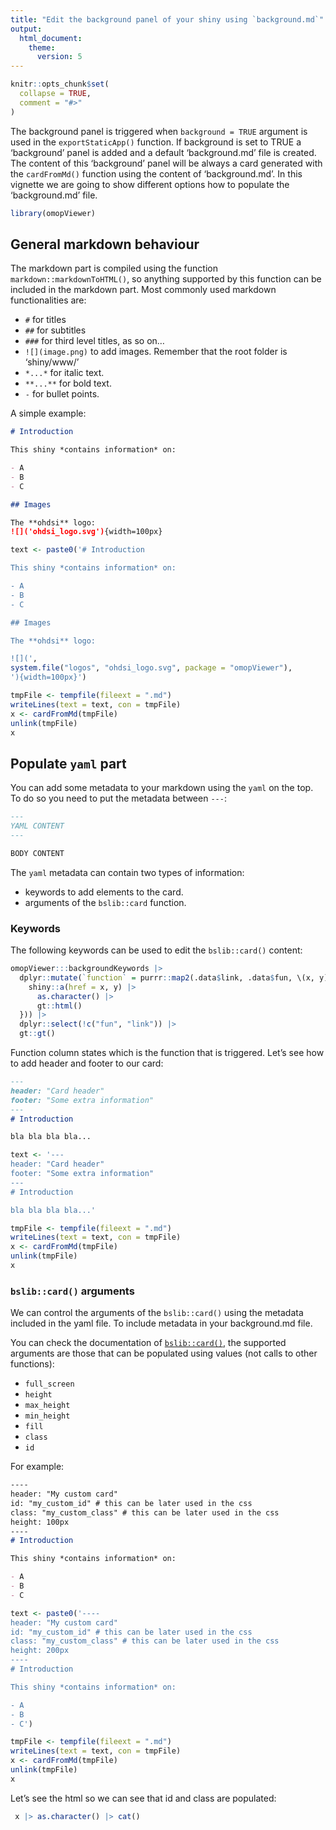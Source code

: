 ```yaml
---
title: "Edit the background panel of your shiny using `background.md`"
output: 
  html_document:
    theme: 
      version: 5
---
```


```r
knitr::opts_chunk$set(
  collapse = TRUE,
  comment = "#>"
)
```

The background panel is triggered when `background = TRUE` argument is used in the `exportStaticApp()` function. If background is set to TRUE a 'background' panel is added and a default 'background.md' file is created. The content of this 'background' panel will be always a card generated with the `cardFromMd()` function using the content of 'background.md'. In this vignette we are going to show different options how to populate the 'background.md' file.

```r
library(omopViewer)
```

## General markdown behaviour

The markdown part is compiled using the function `markdown::markdownToHTML()`, so anything supported by this function can be included in the markdown part. Most commonly used markdown functionalities are:

- `#` for titles
- `##` for subtitles
- `###` for third level titles, as so on...
- `![](image.png)` to add images. Remember that the root folder is 'shiny/www/'
- `*...*` for italic text.
- `**...**` for bold text.
- `-` for bullet points.

A simple example:

```markdown
# Introduction

This shiny *contains information* on:

- A
- B
- C

## Images

The **ohdsi** logo:
![]('ohdsi_logo.svg'){width=100px}
```

```r
text <- paste0('# Introduction

This shiny *contains information* on:

- A
- B
- C

## Images

The **ohdsi** logo:

![](',
system.file("logos", "ohdsi_logo.svg", package = "omopViewer"), 
'){width=100px}')

tmpFile <- tempfile(fileext = ".md")
writeLines(text = text, con = tmpFile)
x <- cardFromMd(tmpFile)
unlink(tmpFile)
x
```

## Populate `yaml` part

You can add some metadata to your markdown using the `yaml` on the top. To do so you need to put the metadata between `---`:

```markdown
---
YAML CONTENT
---

BODY CONTENT

```

The `yaml` metadata can contain two types of information:

- keywords to add elements to the card.
- arguments of the `bslib::card` function.

### Keywords

The following keywords can be used to edit the `bslib::card()` content:

```r
omopViewer:::backgroundKeywords |>
  dplyr::mutate(`function` = purrr::map2(.data$link, .data$fun, \(x, y) {
    shiny::a(href = x, y) |>
      as.character() |>
      gt::html()
  })) |>
  dplyr::select(!c("fun", "link")) |>
  gt::gt()
```

Function column states which is the function that is triggered. Let's see how to add header and footer to our card:

```markdown
---
header: "Card header"
footer: "Some extra information"
---
# Introduction

bla bla bla bla...
```

```r
text <- '---
header: "Card header"
footer: "Some extra information"
---
# Introduction

bla bla bla bla...'

tmpFile <- tempfile(fileext = ".md")
writeLines(text = text, con = tmpFile)
x <- cardFromMd(tmpFile)
unlink(tmpFile)
x
```

### `bslib::card()` arguments

We can control the arguments of the `bslib::card()` using the metadata included in the yaml file. To include metadata in your background.md file.

You can check the documentation of [`bslib::card()`](https://rstudio.github.io/bslib/reference/card.html), the supported arguments are those that can be populated using values (not calls to other functions):

- `full_screen`
- `height`
- `max_height`
- `min_height`
- `fill`
- `class`
- `id`

For example:

```markdown
----
header: "My custom card"
id: "my_custom_id" # this can be later used in the css
class: "my_custom_class" # this can be later used in the css
height: 100px
----
# Introduction

This shiny *contains information* on:

- A
- B
- C
```

```r
text <- paste0('----
header: "My custom card"
id: "my_custom_id" # this can be later used in the css
class: "my_custom_class" # this can be later used in the css
height: 200px
----
# Introduction

This shiny *contains information* on:

- A
- B
- C')

tmpFile <- tempfile(fileext = ".md")
writeLines(text = text, con = tmpFile)
x <- cardFromMd(tmpFile)
unlink(tmpFile)
x
```

Let's see the html so we can see that id and class are populated:
```r
 x |> as.character() |> cat()
```


